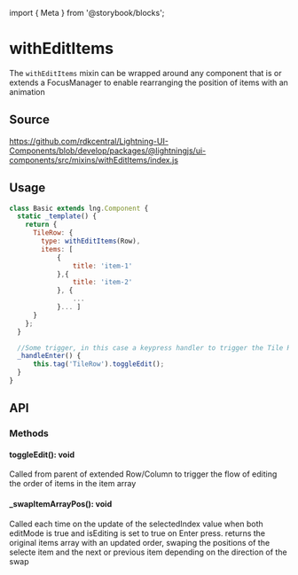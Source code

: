 ﻿import { Meta } from '@storybook/blocks';

<Meta of={withEditItemsStories} />

# withEditItems

The `withEditItems` mixin can be wrapped around any component that is or extends a FocusManager to enable rearranging the position of items with an animation

## Source

https://github.com/rdkcentral/Lightning-UI-Components/blob/develop/packages/@lightningjs/ui-components/src/mixins/withEditItems/index.js

## Usage

```js
class Basic extends lng.Component {
  static _template() {
    return {
      TileRow: {
        type: withEditItems(Row),
        items: [
            {
                title: 'item-1'
            },{
                title: 'item-2'
            }, {
                ...
            }... ]
      }
    };
  }

  //Some trigger, in this case a keypress handler to trigger the Tile Row's ability to swap an items position
  _handleEnter() {
      this.tag('TileRow').toggleEdit();
  }
}
```

## API

### Methods

#### toggleEdit(): void

Called from parent of extended Row/Column to trigger the flow of editing the order of items in the item array

#### \_swapItemArrayPos(): void

Called each time on the update of the selectedIndex value when both editMode is true and isEditing is set to true on Enter press.
returns the original items array with an updated order, swaping the positions of the selecte item and the next or previous item depending on the direction of the swap
